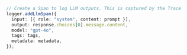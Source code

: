 ```typescript TypeScript
// Create a Span to log LLM outputs. This is captured by the Trace
logger.addLlmSpan({
  input: [{ role: "system", content: prompt }],
  output: response.choices[0].message.content,
  model: "gpt-4o",
  tags: tags,
  metadata: metadata,
});
```
